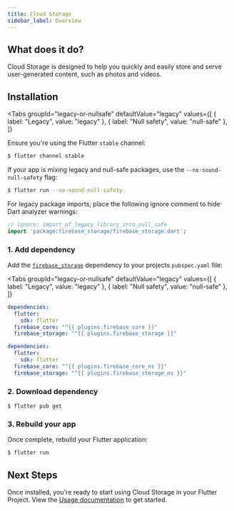 ```yaml
---
title: Cloud Storage
sidebar_label: Overview
---
```


##  What does it do?

Cloud Storage is designed to help you quickly and easily store and serve user-generated content, such as photos and videos.

<YouTube id="_tyjqozrEPY"/>

## Installation

<Tabs
groupId="legacy-or-nullsafe"
defaultValue="legacy"
values={[
    { label: "Legacy", value: "legacy" },
    { label: "Null safety", value: "null-safe" },
]}
>
<TabItem value="legacy">
</TabItem>
<TabItem value="null-safe">

Ensure you're using the Flutter `stable` channel:

```bash
$ flutter channel stable
```

If your app is mixing legacy and null-safe packages, use the `--no-sound-null-safety` flag:
```bash
$ flutter run --no-sound-null-safety
```

For legacy package imports, place the following ignore comment to hide Dart analyzer warnings:

```dart
// ignore: import_of_legacy_library_into_null_safe
import 'package:firebase_storage/firebase_storage.dart';
```

</TabItem>
</Tabs>

### 1. Add dependency

Add the [`firebase_storage`](https://pub.dev/packages/firebase_storage) dependency to your projects `pubspec.yaml` file:

<Tabs
  groupId="legacy-or-nullsafe"
  defaultValue="legacy"
  values={[
    { label: "Legacy", value: "legacy" },
    { label: "Null safety", value: "null-safe" },
  ]}
>
<TabItem value="legacy">

```yaml {5} title="pubspec.yaml"
dependencies:
  flutter:
    sdk: flutter
  firebase_core: "^{{ plugins.firebase_core }}"
  firebase_storage: "^{{ plugins.firebase_storage }}"
```
</TabItem>
<TabItem value="null-safe">

```yaml {5} title="pubspec.yaml"
dependencies:
  flutter:
    sdk: flutter
  firebase_core: "^{{ plugins.firebase_core_ns }}"
  firebase_storage: "^{{ plugins.firebase_storage_ns }}"
```

</TabItem>
</Tabs>

### 2. Download dependency

```
$ flutter pub get
```

### 3. Rebuild your app

Once complete, rebuild your Flutter application:

```bash
$ flutter run
```

## Next Steps

Once installed, you're ready to start using Cloud Storage in your Flutter Project. View the [Usage documentation](usage.mdx) to get started.
